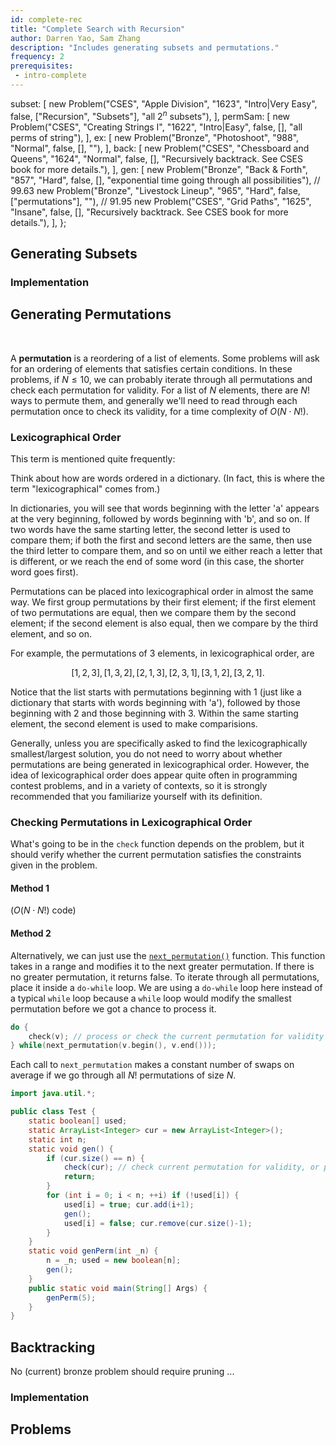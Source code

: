 ```yaml
---
id: complete-rec
title: "Complete Search with Recursion"
author: Darren Yao, Sam Zhang
description: "Includes generating subsets and permutations."
frequency: 2
prerequisites:
 - intro-complete
---
```



  subset: [
    new Problem("CSES", "Apple Division", "1623", "Intro|Very Easy", false, ["Recursion", "Subsets"], "all $2^n$ subsets"),
  ],
  permSam: [
    new Problem("CSES", "Creating Strings I", "1622", "Intro|Easy", false, [], "all perms of string"),
  ],
  ex: [
    new Problem("Bronze", "Photoshoot", "988", "Normal", false, [], ""),
  ],
  back: [
    new Problem("CSES", "Chessboard and Queens", "1624", "Normal", false, [], "Recursively backtrack. See CSES book for more details."),
  ],
  gen: [
    new Problem("Bronze", "Back & Forth", "857", "Hard", false, [], "exponential time going through all possibilities"), // 99.63
    new Problem("Bronze", "Livestock Lineup", "965", "Hard", false, ["permutations"], ""), // 91.95
    new Problem("CSES", "Grid Paths", "1625", "Insane", false, [], "Recursively backtrack. See CSES book for more details."),
  ],
};

## Generating Subsets

<Resources>
	<Resource source="CPH" title="5.1 - Generating Subsets" starred> </Resource>
</Resources>

<Problems problems={problems.subset} />

### Implementation

<IncompleteSection />

## Generating Permutations

<Resources>
	<Resource source="CPH" title="5.2 - Generating Permutations" starred> </Resource>
</Resources>

<Problems problems={problems.permSam} />

<br />

A **permutation** is a reordering of a list of elements. Some problems will ask for an ordering of elements that satisfies certain conditions. In these problems, if $N \leq 10$, we can probably iterate through all permutations and check each permutation for validity. For a list of $N$ elements, there are $N!$ ways to permute them, and generally we'll need to read through each permutation once to check its validity, for a time complexity of $O(N \cdot N!)$.

<Resources>
  <Resource source="GFG" url="write-a-c-program-to-print-all-permutations-of-a-given-string" title="Printing all Permutations of Given String"> </Resource>
</Resources>

### Lexicographical Order

This term is mentioned quite frequently:

<Problems problems={problems.ex} />

Think about how are words ordered in a dictionary. (In fact, this is where the term "lexicographical" comes from.)

In dictionaries, you will see that words beginning with the letter 'a' appears at the very beginning, followed by words beginning with 'b', and so on. If two words have the same starting letter, the second letter is used to compare them; if both the first and second letters are the same, then use the third letter to compare them, and so on until we either reach a letter that is different, or we reach the end of some word (in this case, the shorter word goes first).

Permutations can be placed into lexicographical order in almost the same way. We first group permutations by their first element; if the first element of two permutations are equal, then we compare them by the second element; if the second element is also equal, then we compare by the third element, and so on.

For example, the permutations of 3 elements, in lexicographical order, are 

$$
[1, 2, 3], [1, 3, 2], [2, 1, 3], [2, 3, 1], [3, 1, 2], [3, 2, 1].
$$ 

Notice that the list starts with permutations beginning with 1 (just like a dictionary that starts with words beginning with 'a'), followed by those beginning with 2 and those beginning with 3. Within the same starting element, the second element is used to make comparisions.

Generally, unless you are specifically asked to find the lexicographically smallest/largest solution, you do not need to worry about whether permutations are being generated in lexicographical order. However, the idea of lexicographical order does appear quite often in programming contest problems, and in a variety of contexts, so it is strongly recommended that you familiarize yourself with its definition.

### Checking Permutations in Lexicographical Order 

What's going to be in the `check` function depends on the problem, but it should verify whether the current permutation satisfies the constraints given in the problem.

<LanguageSection>

<CPPSection>

#### Method 1

($O(N\cdot N!)$ code)

<IncompleteSection />

#### Method 2

<Resources>
	<Resource source="Mark Nelson" title="Next Permutation" url="https://marknelson.us/posts/2002/03/01/next-permutation.html"> </Resource>
</Resources>

Alternatively, we can just use the [`next_permutation()`](https://en.cppreference.com/w/cpp/algorithm/next_permutation) function. This function takes in a range and modifies it to the next greater permutation. If there is no greater permutation, it returns false. To iterate through all permutations, place it inside a `do-while` loop. We are using a `do-while` loop here instead of a typical `while` loop because a `while` loop would modify the smallest permutation before we got a chance to process it.

```cpp
do {
	check(v); // process or check the current permutation for validity
} while(next_permutation(v.begin(), v.end()));
```

Each call to `next_permutation` makes a constant number of swaps on average if we go through all $N!$ permutations of size $N$.

</CPPSection>

<JavaSection>

```java
import java.util.*;

public class Test {
	static boolean[] used;
	static ArrayList<Integer> cur = new ArrayList<Integer>();
	static int n;
	static void gen() {
		if (cur.size() == n) {
			check(cur); // check current permutation for validity, or print it, etc.
			return;
		}
		for (int i = 0; i < n; ++i) if (!used[i]) {
			used[i] = true; cur.add(i+1);
			gen();
			used[i] = false; cur.remove(cur.size()-1);
		}
	}
	static void genPerm(int _n) {
		n = _n; used = new boolean[n];
		gen();
	}
	public static void main(String[] Args) {
		genPerm(5);
	}
}
```

</JavaSection>

</LanguageSection>

<IncompleteSection />

## Backtracking

<Problems problems={problems.back} />

<Resources>
	<Resource source="CPH" title="5.3, 5.4 - Backtracking, Pruning"> </Resource>
</Resources>

No (current) bronze problem should require pruning ...

### Implementation

<IncompleteSection />

## Problems

<Problems problems={problems.gen} />

<IncompleteSection />